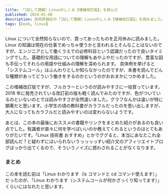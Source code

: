 ```yaml
---
title: 「［試して理解］Linuxのしくみ【増補改訂版】」を読んだ
published: 2024-01-08
description: 技術評論社の「［試して理解］Linuxのしくみ【増補改訂版】」を読みました。
tags: [book, linux]
---
```


Linux について全然知らないので、買ってあったものを正月休みに読みました。Linux の知識は現在の仕事でめっちゃ使うかと言われるとそんなことはないのですが、エンジニアとして働くうえでの必修科目という認識だったので良いタイミングでした。基礎的な用語についての理解もあやふやだったのですが、豊富な図も手伝ってそれらの用語や仕組みの理解を深められます。
具体例を挙げると「システムコール」はふんわりとしか知らなかったのですが、本書を読んでどんな種類があってどういう働きをするのかというのがおおまかにつかめました。

この増補改訂版ですが、フルカラーというのが読みやすさに一役買っています。2018 年に発売されている改訂前の版も軽く読んでみたのですが、色がついているのといないのとでは読みやすさが全然違いました。グラフなんかは違いが特に顕著だと思います。小学生の頃の教科書がカラフルだったのを思い出しますが、大人になってもカラフルだと読みやすいのは変わらないようです。

あとは、この本の最後におススメの書籍やリンクをまとめた紹介があるのも良い点でした。有識者が直々に何を学べばいいのか教えてくれるというのはとてもありがたいです。「Linux 技術書 おすすめ」とかでググると、本当にあなたこれ全部読んだ？と疑わずにはいられないうっっっっすい紹介文のアフィリエイトブログばっかり出てくるので、そういうノイズに惑わされることがなくなります。

### まとめ

この本を読む前は「Linux わかります（ls コマンドと cd コマンド使えます）」だったのが、「Linux わかります（システムコールが何かざっくり知ってます）」くらいにはなれたと思います。
